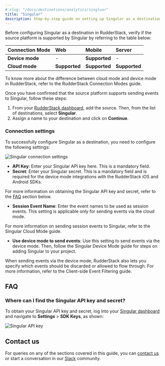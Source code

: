 ```yaml
---
# slug: "/docs/destinations/analytics/singluar"
title: "Singular"
description: Step-by-step guide on setting up Singular as a destination in RudderStack.
---
```


Before configuring Singular as a destination in RudderStack, verify if the source platform is supported by Singular by referring to the table below:

| **Connection Mode** | **Web**       | **Mobile**    | **Server** |
| :------------------ | :------------ | :------------ | :--------- |
| **Device mode**     | -             | **Supported** | -          |
| **Cloud mode**      | **Supported**            | **Supported**             | **Supported**        |

<div class="infoBlock">
To know more about the difference between cloud mode and device mode in RudderStack, refer to the <Link to="/rudderstack-cloud/rudderstack-connection-modes/">RudderStack Connection Modes</Link> guide.
</div>

Once you have confirmed that the source platform supports sending events to Singular, follow these steps:

1. From your [RudderStack dashboard](https://app.rudderstack.com/), add the source. Then, from the list of destinations, select **Singular**.
2. Assign a name to your destination and click on **Continue**.

### Connection settings

To successfully configure Singular as a destination, you need to configure the following settings:

<img src="../../../assets/event-stream-destinations/singular-connection-settings.png" alt="Singular connection settings" />

- **API Key**: Enter your Singular API key here. This is a mandatory field. 
- **Secret**: Enter your Singular secret. This is a mandatory field and is required for the device mode integrations with the RudderStack iOS and Android SDKs.

<div class="infoBlock">
For more information on obtaining the Singular API key and secret, refer to the <a href="#faq">FAQ</a> section below.
</div>

- **Session Event Name**: Enter the event names to be used as session events. This setting is applicable only for sending events via the cloud mode.

<div class="infoBlock">
For more information on sending session events to Singular, refer to the <Link to="/destinations/analytics/singular/singular-cloud-mode/">Singular Cloud Mode</Link> guide.
</div>

- **Use device mode to send events**: Use this setting to send events via the device mode. Then, follow the <Link to="/destinations/analytics/singular/singular-device-mode/">Singular Device Mode</Link> guide for steps on adding Singular to your project.

<div class="successBlock">
When sending events via the device mode, RudderStack also lets you specify which events should be discarded or allowed to flow through. For more information, refer to the <Link to="/stream-sources/rudderstack-sdk-integration-guides/event-filtering/">Client-side Event Filtering</Link> guide.
</div>

## FAQ

### Where can I find the Singular API key and secret?

To obtain your Singular API key and secret, log into your [Singular dashboard](https://app.singular.net/login?redir=%2F#/) and navigate to **Settings** > **SDK Keys**, as shown:

<img src="../../../assets/event-stream-destinations/singular-api-key.png" alt="Singular API key" />

## Contact us

For queries on any of the sections covered in this guide, you can [contact us](mailto:%20docs@rudderstack.com) or start a conversation in our [Slack](https://rudderstack.com/join-rudderstack-slack-community) community.

